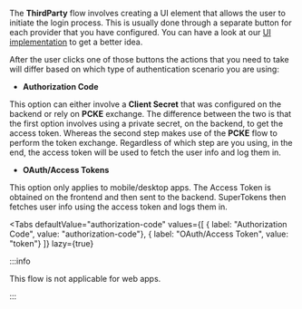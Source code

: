


The **ThirdParty** flow involves creating a UI element that allows the user to initiate the login process.
This is usually done through a separate button for each provider that you have configured. You can have a look at our [UI implementation](https://master--6571be2867f75556541fde98.chromatic.com/?path=/story/thirdparty-auth--sign-in-up) to get a better idea.


After the user clicks one of those buttons the actions that you need to take will differ based on which type of authentication scenario you are using:

- **Authorization Code** 

This option can either involve a **Client Secret** that was configured on the backend or rely on **PCKE** exchange.
The difference between the two is that the first option involves using a private secret, on the backend, to get the access token.
Whereas the second step makes use of the **PCKE** flow to perform the token exchange.
Regardless of which step are you using, in the end, the access token will be used to fetch the user info and log them in.

- **OAuth/Access Tokens**

This option only applies to mobile/desktop apps.
The Access Token is obtained on the frontend and then sent to the backend.
SuperTokens then fetches user info using the access token and logs them in.


<Tabs
  defaultValue="authorization-code"
  values={[
    { label: "Authorization Code", value: "authorization-code"},
    { label: "OAuth/Access Token", value: "token"}
  ]}
  lazy={true}
>


<TabItem value="authorization-code">

<FrontendCustomUITabs>

<TabItem value="web">

<FrontendCustomUIWebAuthorizationCodeFlow />

</TabItem>

<TabItem value="mobile">

<FrontendCustomUIMobileAuthorizationCodeFlow />

</TabItem>

</FrontendCustomUITabs>

</TabItem>

<TabItem value="token">

<FrontendCustomUITabs>

<TabItem value="web">

:::info

This flow is not applicable for web apps.

:::

</TabItem>

<TabItem value="mobile">

<FrontendCustomUIMobileAccessTokenFlow />

</TabItem>

</FrontendCustomUITabs>

</TabItem>

</Tabs>
